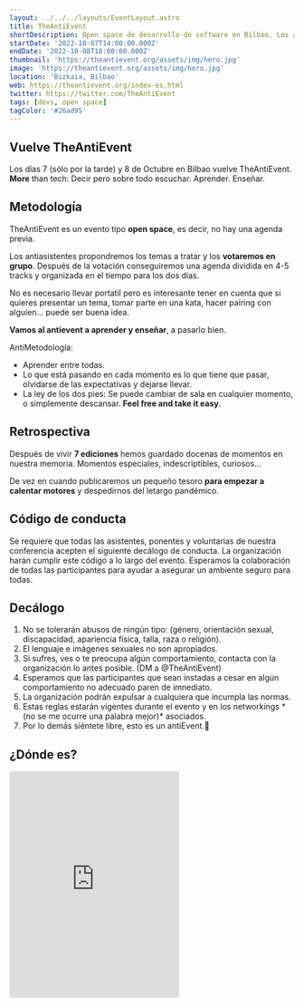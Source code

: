 ```yaml
---
layout: ../../../layouts/EventLayout.astro
title: TheAntiEvent
shortDescription: Open space de desarrollo de software en Bilbao. Los antiasistentes propondremos los temas a tratar y los votaremos en grupo.
startDate: '2022-10-07T14:00:00.000Z'
endDate: '2022-10-08T18:00:00.000Z'
thumbnail: 'https://theantievent.org/assets/img/hero.jpg'
image: 'https://theantievent.org/assets/img/hero.jpg'
location: 'Bizkaia, Bilbao'
web: https://theantievent.org/index-es.html
twitter: https://twitter.com/TheAntiEvent
tags: [devs, open space]
tagColor: '#26ad95'
---
```




<h2>Vuelve TheAntiEvent</h2>

Los días 7 (sólo por la tarde) y 8 de Octubre en Bilbao vuelve TheAntiEvent. **More** than tech: Decir pero sobre todo escuchar. Aprender. Enseñar.

## Metodología

TheAntiEvent es un evento tipo **open space**, es decir, no hay una agenda previa.

Los antiasistentes propondremos los temas a tratar y los **votaremos en grupo**. Después de la votación conseguiremos una agenda dividida en 4-5 tracks y organizada en el tiempo para los dos días.

No es necesario llevar portatil pero es interesante tener en cuenta que si quieres presentar un tema, tomar parte en una kata, hacer pairing con alguien... puede ser buena idea.

**Vamos al antievent a aprender y enseñar**, a pasarlo bien.

AntiMetodología:

- Aprender entre todas.
- Lo que está pasando en cada momento es lo que tiene que pasar, olvidarse de las expectativas y dejarse llevar.
- La ley de los dos pies: Se puede cambiar de sala en cualquier momento, o simplemente descansar. **Feel free and take it easy**.

## Retrospectiva

Después de vivir **7 ediciones** hemos guardado docenas de momentos en nuestra memoria. Momentos especiales, indescriptibles, curiosos...

De vez en cuando publicaremos un pequeño tesoro **para empezar a calentar motores** y despedirnos del letargo pandémico.

## Código de conducta

Se requiere que todas las asistentes, ponentes y voluntarias de nuestra conferencia acepten el siguiente decálogo de conducta. La organización harán cumplir este código a lo largo del evento. Esperamos la colaboración de todas las participantes para ayudar a asegurar un ambiente seguro para todas.

## Decálogo

<ol>
<li>No se tolerarán abusos de ningún tipo: (género, orientación sexual, discapacidad, apariencia física, talla, raza o religión).</li> 
<li>El lenguaje e imágenes sexuales no son apropiados.</li> 
<li>Si sufres, ves o te preocupa algún comportamiento, contacta con la organización lo antes posible. (DM a <ExternalLink href="https://twitter.com/theAntiEvent">@TheAntiEvent</ExternalLink>)</li> 
<li>Esperamos que las participantes que sean instadas a cesar en algún comportamiento no adecuado paren de imnediato.</li> 
<li>La organización podrán expulsar a cualquiera que incumpla las normas.</li> 
<li>Estas reglas estarán vigentes durante el evento y en los networkings *(no se me ocurre una palabra mejor)* asociados.</li> 
<li>Por lo demás siéntete libre, esto es un antiEvent.🤘</li> 
</ol>

<h2>¿Dónde es?</h2>

<iframe className="w-full mt-4" height="400" src="https://www.google.com/maps/embed?pb=!1m14!1m8!1m3!1d11621.47614007384!2d-2.927891!3d43.264644!3m2!1i1024!2i768!4f13.1!3m3!1m2!1s0x0%3A0x50730eaf8bd1eab4!2sLookiero!5e0!3m2!1sen!2ses!4v1664089639142!5m2!1sen!2ses" style="border:0;" allowfullscreen="" loading="lazy" referrerpolicy="no-referrer-when-downgrade"></iframe>
